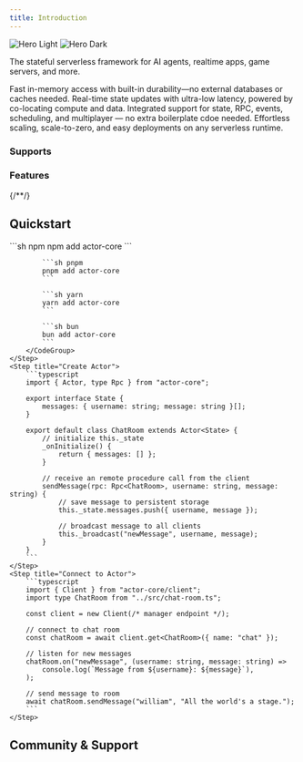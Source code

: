 ```yaml
---
title: Introduction
---
```


<img
  className="block dark:hidden"
  src="/images/hero-light.svg"
  alt="Hero Light"
/>
<img
  className="hidden dark:block"
  src="/images/hero-dark.svg"
  alt="Hero Dark"
/>

<p class="text-center">
  The stateful serverless framework for AI agents, realtime apps, game servers,
  and more.
</p>

<CardGroup cols={2}>
  <Card title="Durable, In-Memory State" icon="floppy-disk">
	Fast in-memory access with built-in durability—no external databases or caches needed.
  </Card>
  <Card title="Ultra-Fast State Updates" icon="bolt">
	Real-time state updates with ultra-low latency, powered by co-locating compute and data.
  </Card>
  <Card title="RPC, Events, Scheduling, & Multiplayer" icon="battery-bolt">
    Integrated support for state, RPC, events, scheduling, and multiplayer — no extra boilerplate cdoe needed.
  </Card>
  <Card title="Serverless & Scalable" icon="microchip">
    Effortless scaling, scale-to-zero, and easy deployments on any serverless runtime.
  </Card>
</CardGroup>

<div class="text-center">
  <h3>Supports</h3>
</div>

<CardGroup>
  <Card
    title="Cloudflare Workers"
    href="/getting-started/cloudflare-workers"
    horizontal={true}
  />
  <Card title="Rivet" href="/getting-started/rivet" horizontal={true} />
  <Card
    title="Supabase Edge Functions"
    href="/getting-started/supabase"
    horizontal={true}
  />
  <Card
    title="Vercel Functions"
    href="/getting-started/vercel"
    horizontal={true}
  />
</CardGroup>

<div class="text-center">
  <h3>Features</h3>
</div>

<CardGroup>
  <Card title="State" href="/" icon="floppy-disk" horizontal={true} />
  <Card title="RPC" href="/" icon="code" horizontal={true} />
  <Card title="Events" href="/" icon="tower-cell" horizontal={true} />
  <Card title="Scheduling" href="/" icon="clock" horizontal={true} />
  <Card title="Connections & Multiplayer" href="/" icon="bolt" horizontal={true} />
  {/*<Card title="Authentication" href="/" icon="fingerprint" horizontal={true} />*/}
  <Card title="Metadata" href="/" icon="tag" horizontal={true} />
</CardGroup>

## Quickstart

<Steps>
	<Step title="Install">
		<CodeGroup>
			```sh npm
			npm add actor-core
			```

    		```sh pnpm
    		pnpm add actor-core
    		```

    		```sh yarn
    		yarn add actor-core
    		```

    		```sh bun
    		bun add actor-core
    		```
    	</CodeGroup>
    </Step>
    <Step title="Create Actor">
		```typescript
		import { Actor, type Rpc } from "actor-core";

		export interface State {
			messages: { username: string; message: string }[];
		}

		export default class ChatRoom extends Actor<State> {
			// initialize this._state
			_onInitialize() {
				return { messages: [] };
			}

			// receive an remote procedure call from the client
			sendMessage(rpc: Rpc<ChatRoom>, username: string, message: string) {
				// save message to persistent storage
				this._state.messages.push({ username, message });

				// broadcast message to all clients
				this._broadcast("newMessage", username, message);
			}
		}
		```
    </Step>
    <Step title="Connect to Actor">
		```typescript
		import { Client } from "actor-core/client";
		import type ChatRoom from "../src/chat-room.ts";

		const client = new Client(/* manager endpoint */);

		// connect to chat room
		const chatRoom = await client.get<ChatRoom>({ name: "chat" });

		// listen for new messages
		chatRoom.on("newMessage", (username: string, message: string) =>
			console.log(`Message from ${username}: ${message}`),
		);

		// send message to room
		await chatRoom.sendMessage("william", "All the world's a stage.");
		```
    </Step>

</Steps>

## Community & Support

<CardGroup cols={2}>
  <Card title="GitHub Discussions" icon="github" horizontal={true} href="https://github.com/orgs/rivet-gg/discussions" />
  <Card title="GitHub Issues" icon="github" horizontal={true} href="https://github.com/rivet-gg/ActorCore/issues" />
  <Card title="X" icon="x-twitter" horizontal={true} href="https://x.com/rivet_gg" />
  <Card title="Bluesky" icon="bluesky" horizontal={true} href="https://bsky.app/profile/rivet-gg.bsky.social" />
  <Card title="Discord" icon="discord" horizontal={true} href="https://rivet.gg/discord" />
</CardGroup>

